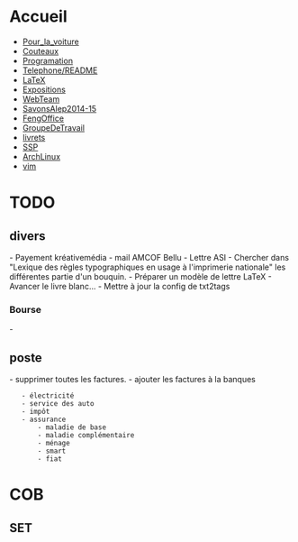 = Accueil =
* [[Pour_la_voiture]]
* [[Couteaux]]
* [[Programation]]
* [[Telephone/README]]
* [[LaTeX]]
* [[Expositions]]
* [[WebTeam]]
* [[SavonsAlep2014-15]]
* [[FengOffice]]
* [[GroupeDeTravail]]
* [[livrets]]
* [[SSP]]
* [[ArchLinux]]
* [[vim]]


= TODO =
== divers ==
- Payement kréativemédia
- mail AMCOF Bellu
- Lettre ASI
- Chercher dans "Lexique des règles typographiques en usage à l'imprimerie nationale" les différentes partie d'un bouquin.
- Préparer un modèle de lettre LaTeX
- Avancer le livre blanc...
- Mettre à jour la config de txt2tags

=== Bourse ===
- 
== poste ==

- supprimer toutes les factures.
- ajouter les factures à la banques
	- électricité
	- service des auto
	- impôt
	- assurance
		- maladie de base
		- maladie complémentaire
		- ménage
		- smart
		- fiat


= COB =
== SET ==

